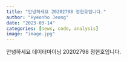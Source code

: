 ```yaml
---
title: "안녕하세요 20202798 정현호입니다."
author: "Hyeonho Jeong"
date: "2023-03-14"
categories: [news, code, analysis]
image: "image.jpg"
---
```


안녕하세요 데이터마이닝 20202798 정현호입니다.